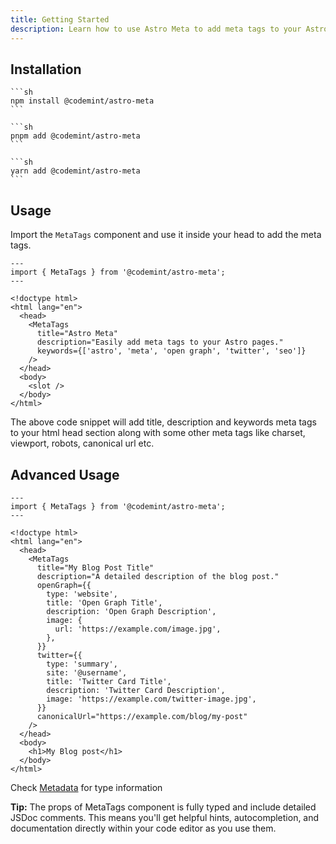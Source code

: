 ```yaml
---
title: Getting Started
description: Learn how to use Astro Meta to add meta tags to your Astro site.
---
```



<Analytics />

## Installation

<Tabs>
  <TabItem label="npm">

    ```sh
    npm install @codemint/astro-meta
    ```

  </TabItem>
  <TabItem label="pnpm">

    ```sh
    pnpm add @codemint/astro-meta
    ```

  </TabItem>
  <TabItem label="yarn">

    ```sh
    yarn add @codemint/astro-meta
    ```

  </TabItem>
</Tabs>

## Usage

Import the `MetaTags` component and use it inside your head to add the meta tags.

```astro ins={2, 8-12}
---
import { MetaTags } from '@codemint/astro-meta';
---

<!doctype html>
<html lang="en">
  <head>
    <MetaTags
      title="Astro Meta"
      description="Easily add meta tags to your Astro pages."
      keywords={['astro', 'meta', 'open graph', 'twitter', 'seo']}
    />
  </head>
  <body>
    <slot />
  </body>
</html>
```

The above code snippet will add title, description and keywords meta tags to your html head section along with some other meta tags like charset, viewport, robots, canonical url etc.

## Advanced Usage

```astro ins={2, 8-27}
---
import { MetaTags } from '@codemint/astro-meta';
---

<!doctype html>
<html lang="en">
  <head>
    <MetaTags
      title="My Blog Post Title"
      description="A detailed description of the blog post."
      openGraph={{
        type: 'website',
        title: 'Open Graph Title',
        description: 'Open Graph Description',
        image: {
          url: 'https://example.com/image.jpg',
        },
      }}
      twitter={{
        type: 'summary',
        site: '@username',
        title: 'Twitter Card Title',
        description: 'Twitter Card Description',
        image: 'https://example.com/twitter-image.jpg',
      }}
      canonicalUrl="https://example.com/blog/my-post"
    />
  </head>
  <body>
    <h1>My Blog post</h1>
  </body>
</html>
```

Check [Metadata](/api/type-aliases/metadata/) for type information

**Tip:** The props of MetaTags component is fully typed and include detailed JSDoc comments. This means you'll get helpful hints, autocompletion, and documentation directly within your code editor as you use them.
